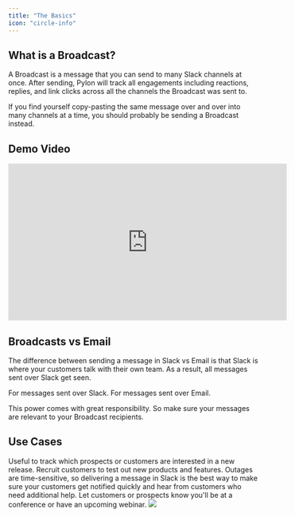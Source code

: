 ```yaml
---
title: "The Basics"
icon: "circle-info"
---
```


## What is a Broadcast?

A Broadcast is a message that you can send to many Slack channels at once. After
sending, Pylon will track all engagements including reactions, replies, and link
clicks across all the channels the Broadcast was sent to.

<Tip>
  If you find yourself copy-pasting the same message over and over into many
  channels at a time, you should probably be sending a Broadcast instead.
</Tip>

## Demo Video

<iframe
  width="560"
  height="315"
  src="https://www.youtube.com/watch?v=03xUjJx_M_A&ab_channel=Pylon"
  title="YouTube video player"
  frameborder="0"
  allow="accelerometer; autoplay; clipboard-write; encrypted-media; gyroscope; picture-in-picture"
  allowfullscreen
></iframe>

## Broadcasts vs Email

The difference between sending a message in Slack vs Email is that Slack is
where your customers talk with their own team. As a result, all messages sent
over Slack get seen.

<CardGroup cols={2}>
  <Card title="15-30% Engagement Rate" icon="paper-plane-top">
    For messages sent over Slack.
  </Card>
  <Card title="2-4% Engagement Rate" icon="envelope" color="#0285c7">
    For messages sent over Email.
  </Card>
</CardGroup>

This power comes with great responsibility. So make sure your messages are
relevant to your Broadcast recipients.

## Use Cases

<CardGroup cols={2}>
  <Card title="New Releases" icon="sparkle" color="#ea5a0c">
    Useful to track which prospects or customers are interested in a new
    release.
  </Card>
  <Card title="Customer Feedback" icon="comments" color="#0285c7">
    Recruit customers to test out new products and features.
  </Card>
  <Card title="Outage Notification" icon="plug-circle-xmark" color="#16a34a">
    Outages are time-sensitive, so delivering a message in Slack is the best way
    to make sure your customers get notified quickly and hear from customers who
    need additional help.
  </Card>
  <Card title="Upcoming Event" icon="calendar" color="#dc2626">
    Let customers or prospects know you'll be at a conference or have an
    upcoming webinar.
  </Card>
</CardGroup>

<Frame caption="An example Broadcast">
  <img src="/images/broadcast-overview.png" />
</Frame>
